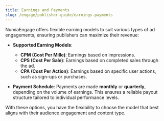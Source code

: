 ```yaml
---
title: Earnings and Payments
slug: /engage/publisher-guide/earnings-payments
---
```



NumiaEngage offers flexible earning models to suit various types of ad engagements, ensuring publishers can maximize their revenue:

- **Supported Earning Models**:
  - **CPM (Cost Per Mille)**: Earnings based on impressions.
  - **CPS (Cost Per Sale)**: Earnings based on completed sales through the ad.
  - **CPA (Cost Per Action)**: Earnings based on specific user actions, such as sign-ups or purchases.

- **Payment Schedule**: Payments are made **monthly** or **quarterly**, depending on the volume of earnings. This ensures a reliable payout structure tailored to individual performance levels.

With these options, you have the flexibility to choose the model that best aligns with their audience engagement and content type. 